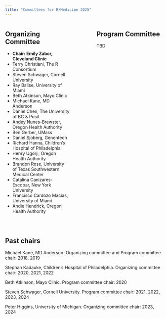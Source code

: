 ```yaml
---
title: "Committees for R/Medicine 2025"
---
```


:::::: columns
::: {.column width="45%"}
## Organizing Committee

-   **Chair: Emily Zabor, Cleveland Clinic**
-   Terry Christiani, The R Consortium
-   Steven Schwager, Cornell University
-   Ray Balise, University of Miami
-   Beth Atkinson, Mayo Clinic
-   Michael Kane, MD Anderson
-   Daniel Chen, The University of BC & Posit
-   Andey Nunes-Brewster, Oregon Health Authority
-   Ben Gerber, UMass
-   Daniel Sjoberg, Genentech
-   Richard Hanna, Children's Hospital of Philadelphia
-   Henry Ugorji, Oregon Health Authority
-   Brandon Rose, University of Texas Southwestern Medical Center
-   Catalina Canizares-Escobar, New York University
-   Francisco Cardozo Macias, University of Miami
-   Andie Hendrick, Oregon Health Authority
:::

::: {.column width="10%"}
<!-- empty column to create gap -->
:::

::: {.column width="45%"}
## Program Committee

TBD

<!-- -   **Chair: Daniel Sjoberg, Genentech** -->
<!-- -   Peter Higgins, University of Michigan -->
<!-- -   Steven Schwager, Cornell University -->
<!-- -   Michael Kane, MD Anderson -->
<!-- -   Daniel Chen, The University of BC & Posit -->
<!-- -   Ben Gerber, UMass -->
<!-- -   Beth Atkinson, Mayo Clinic -->
:::
::::::

<br>

## Past chairs

Michael Kane, MD Anderson. Organizing committee and Program committee chair: 2018, 2019

Stephan Kadauke, Children's Hospital of Philadelphia. Organizing committee chair: 2020, 2021, 2022

Beth Atkinson, Mayo Clinic. Program committee chair: 2020

Steven Schwager, Cornell University. Program committee chair: 2021, 2022, 2023, 2024

Peter Higgins, University of Michigan. Organizing committee chair: 2023, 2024

